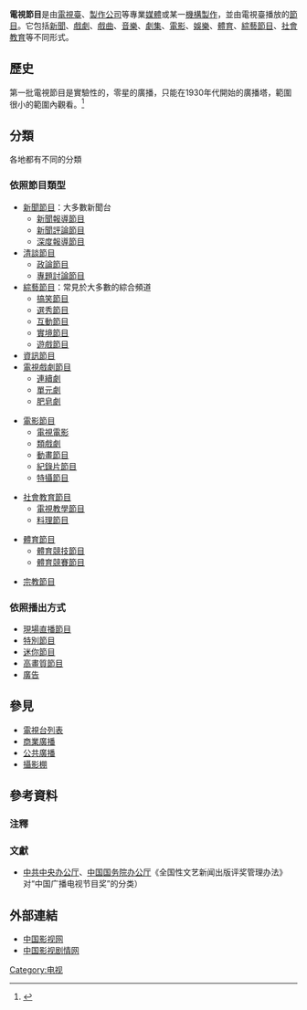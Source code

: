 {{Multiple issues|
{{More footnotes needed|time=2021-07-09T00:44:39+00:00}}
{{Refimprove|time=2021-07-09T00:44:39+00:00}}
}}
'''電視節目'''是由[[電視臺|電視臺]]、[[製作單位|製作公司]]等專業[[大眾媒體|媒體]]或某一[[機構|機構]][[製作|製作]]，並由電視臺播放的[[節目|節目]]。它包括[[新聞|新聞]]、[[戲劇|戲劇]]、[[戲曲|戲曲]]、[[音樂|音樂]]、[[劇集|劇集]]、[[電影|電影]]、[[娛樂|娛樂]]、[[体育运动|體育]]、[[綜藝節目|綜藝節目]]、[[社會教育|社會教育]]等不同形式。

== 歷史 ==
第一批電視節目是實驗性的，零星的廣播，只能在1930年代開始的廣播塔，範圍很小的範圍內觀看。<ref name="NetworkShortOrders">{{cite web |last=Schneider |first=Michael |title=Networks Put in Short Orders for Next Season |url=http://www.tvguide.com/News/Networks-Short-Orders-1035027.aspx |work=TVGuide.com |access-date=August 14, 2012 |date=July 8, 2015 |archive-date=2012-08-16 |archive-url=https://www.webcitation.org/69xiWADKH?url=http://www.tvguide.com/News/Networks-Short-Orders-1035027.aspx |dead-url=no }}</ref>

== 分類 ==
各地都有不同的分類
{{col-begin}}
{{col-2}}
===依照節目類型===
* [[電視新聞節目|新聞節目]]：大多數新聞台
**[[新聞報導節目|新聞報導節目]]
**[[新聞評論節目|新聞評論節目]]
**[[深度報導節目|深度報導節目]]
* [[清談節目|清談節目]]
**[[政論節目|政論節目]]
**[[專題討論節目|專題討論節目]]
* [[綜藝節目|綜藝節目]]：常見於大多數的綜合頻道
**[[搞笑節目|搞笑節目]]
**[[演藝選拔節目|選秀節目]]
**[[互動節目|互動節目]]
**[[真人實境節目|實境節目]]
**[[遊戲節目|遊戲節目]]
* [[資訊節目|資訊節目]]
* [[電視劇|電視戲劇節目]]
**[[連續劇|連續劇]]
**[[單元劇|單元劇]]
**[[肥皂劇|肥皂劇]]

*[[電影節目|電影節目]]
**[[電視電影|電視電影]]
**[[類戲劇|類戲劇]]
**[[動畫節目|動畫節目]]
**[[紀錄片|紀錄片節目]]
**[[特攝片|特攝節目]]

* [[社會教育節目|社會教育節目]]
**[[電視教學節目|電視教學節目]]
**[[料理節目|料理節目]]

*[[體育節目|體育節目]]
** [[體育競技節目|體育競技節目]]
** [[體育競賽節目|體育競賽節目]]

*[[宗教節目|宗教節目]]

{{col-2}}

===依照播出方式===
* [[現場直播|現場直播節目]]
* [[特別節目|特別節目]]
* [[迷你節目|迷你節目]]
* [[高畫質節目|高畫質節目]]
* [[廣告|廣告]]

<!-- 以下為中國大陸官方的分類方式，需移動至[[中國電視史|中國電視史]]
===[[电视新闻节目|电视新闻节目]]===
*[[短消息|短消息]]
*[[长消息|长消息]]
*[[连续报道|连续报道]]
*[[系列报道|系列报道]]
*[[新闻评论|新闻评论]]
*[[新闻专题|新闻专题]]
*[[大型现场直播|大型现场直播]]
*[[优秀新闻栏目|优秀新闻栏目]]

===[[电视社教节目|电视社教节目]]===
*[[专题片|专题片]]
*[[系列片|系列片]]
*[[短纪录片|短纪录片]]
*[[长纪录片|长纪录片]]
*[[电视教学片|电视教学片]]
*[[特别节目|特别节目]]
*[[优秀社教栏目|优秀社教栏目]]

===[[电视文艺节目|电视文艺节目]]===
*[[电视剧|电视剧]]
*[[电视戏曲|电视戏曲]]
*[[电视文学|电视文学]]
**[[电视散文|电视散文]]
**[[电视电影|电视电影]]
*[[电视综艺栏目|电视综艺栏目]]
*[[电视综艺晚会|电视综艺晚会]]

===[[其他节目|其他节目]]===
*[[电视体育节目|电视体育节目]]
*[[电视谈话节目|电视谈话节目]]
-->
{{col-end}}

== 參見 ==
* [[電視台列表|電視台列表]]
* [[商業廣播|商業廣播]]
* [[公共廣播|公共廣播]]
* [[攝影棚|攝影棚]]

== 參考資料 ==

===注釋===
{{Reflist}}

===文獻===
*[[中共中央办公厅|中共中央办公厅]]、[[中华人民共和国国务院办公厅|中国国务院办公厅]]《全国性文艺新闻出版评奖管理办法》对“中国广播电视节目奖”的分类）

== 外部連結 ==
*[https://web.archive.org/web/20090303131748/http://www.tvnet.com.cn/ 中国影视网]
*[https://web.archive.org/web/20140109145311/http://x188.com/ 中国影视剧情网]

{{广播}}

[[Category:电视|Category:电视]]